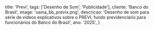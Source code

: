   title: 'Previ',
  tags: ['Desenho de Som', 'Publicidade'],
  cliente: 'Banco do Brasil',
  image: 'usina_bb_previx.png',
  descricao: 'Desenho de som para série de vídeos explicativos sobre o PREVI, fundo previdenciário para funcionários do Banco do Brasil',
  ano: '2025',
}

